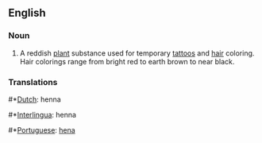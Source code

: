 ==English==
===Noun===
#A reddish [[plant]] substance used for temporary [[tattoo]]s and [[hair]] coloring. Hair colorings range from bright red to earth brown to near black.
===Translations===
#*[[Dutch]]: henna
#*[[Interlingua]]: henna
#*[[Portuguese]]: [[hena]]